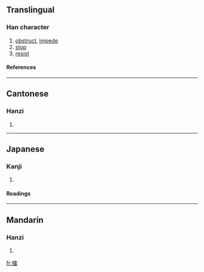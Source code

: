 {{see|挡}}

==Translingual==
===Han character===
{{Han char|rn=64|rad=手|as=13|sn=16|four=5906<sub>6</sub>|canj=手火月田 (QFBW)}}
# [[obstruct]], [[impede]]
# [[stop]]
# [[resist]]
====References====
{{Han ref|kx=0458.110|dkj=12802|dj=0807.020|hdz=31968.030|uh=64CB|ud=25803|bh=BED7|bd=48855}}

----
==Cantonese==
===Hanzi===
{{yue-hanzi|jyut=|y=dong2, dong3}}
# {{defn|Cantonese}}

----
==Japanese==
===Kanji===
{{ja-kanji|grade=|rs=手13}}
# {{defn|Japanese}} 
====Readings====
{{ja-readings|on=[[とう]] (tō)|kun=[[さける]] (sakeru)}}

----
==Mandarin==
===Hanzi===
{{cmn-hanzi|sim=挡|pin=[[dǎng]] ([[dang3]]), [[dàng]] ([[dang4]]), [[tǎng]] ([[tang3]])|wg=tang<sup>3</sup>, tang<sup>4</sup>, t'ang<sup>3</sup>}}
# {{defn|Mandarin}}

[[fr:擋]]